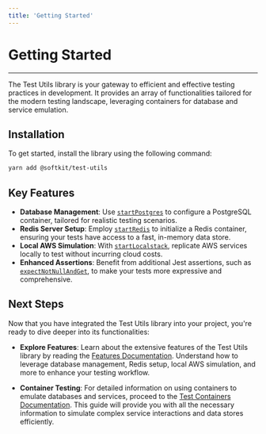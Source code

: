 ```yaml
---
title: 'Getting Started'
---
```


# Getting Started

---

The Test Utils library is your gateway to efficient and effective testing practices in development. It provides an array of functionalities tailored for the modern testing landscape, leveraging containers for database and service emulation.

## Installation

To get started, install the library using the following command:

```bash
yarn add @softkit/test-utils
```

## Key Features

- **Database Management**: Use [`startPostgres`](/libraries/test-utils/features#database-testing-made-easy-with-startpostgres) to configure a PostgreSQL container, tailored for realistic testing scenarios.
- **Redis Server Setup**: Employ [`startRedis`](/libraries/test-utils/features#redis-server-with-startredis) to initialize a Redis container, ensuring your tests have access to a fast, in-memory data store.
- **Local AWS Simulation**: With [`startLocalstack`](/libraries/test-utils/features#local-aws-testing-with-startlocalstack), replicate AWS services locally to test without incurring cloud costs.
- **Enhanced Assertions**: Benefit from additional Jest assertions, such as [`expectNotNullAndGet`](/api/test-utils/src/functions/expectNotNullAndGet), to make your tests more expressive and comprehensive.

## Next Steps

Now that you have integrated the Test Utils library into your project, you're ready to dive deeper into its functionalities:

- **Explore Features**: Learn about the extensive features of the Test Utils library by reading the [Features Documentation](./features.mdx). Understand how to leverage database management, Redis setup, local AWS simulation, and more to enhance your testing workflow.

- **Container Testing**: For detailed information on using containers to emulate databases and services, proceed to the [Test Containers Documentation](./test-containers.mdx). This guide will provide you with all the necessary information to simulate complex service interactions and data stores efficiently.
